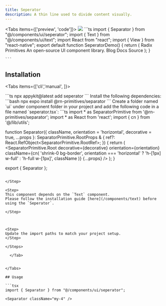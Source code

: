 ```yaml
---
title: Seperator
description: A thin line used to divide content visually.
---
```


<Tabs items={['preview', 'code']}>
  <Tab value="preview">
    ![](./preview/seperator.png)
  </Tab>
  <Tab value="code">
    ```ts
   import { Separator } from "@/components/ui/seperator";
import { Text } from "@/components/ui/text";
import React from "react";
import { View } from "react-native";
export default function SeperatorDemo() {
return (
<View className='flex-1 justify-center items-center p-6 gap-12 bg-white'>
  <View className='w-full max-w-xs '>
    <View className='gap-1'>
      <Text className='text-xl text-black font-semibold leading-none'>Radix Primitives</Text>
      <Text className='text-sm native:text-base text-muted-foreground'>
        An open-source UI component library.
      </Text>
    </View>
    <Separator className='my-4' />
    <View className='flex flex-row h-5 items-center gap-4 '>
      <Text className='text-black font-semibold'>Blog</Text>
      <Separator orientation='vertical' />
      <Text className='text-black font-semibold'>Docs</Text>
      <Separator orientation='vertical' />
      <Text className='text-black font-semibold'>Source</Text>
    </View>
  </View>
</View>
);
}


    ```

  </Tab>
</Tabs>

## Installation

<Tabs items={['cli','manual', ]}>
 
  <Tab value="cli">
  ```ts
npx appykit@latest add seperator
```
  </Tab>
  <Tab value="manual">
   
<Steps>

<Step>
Install the following dependencies:
```bash
npx expo install @rn-primitives/separator
```
</Step>
<Step>
Create a folder named `ui` under component folder in your project and add the following code in a file named `seperator.tsx`:
```ts
import * as SeparatorPrimitive from '@rn-primitives/separator';
import * as React from 'react';
import { cn } from '@/lib/utils';

function Separator({
className,
orientation = 'horizontal',
decorative = true,
...props
}: SeparatorPrimitive.RootProps & {
ref?: React.RefObject<SeparatorPrimitive.RootRef>;
}) {
return (
<SeparatorPrimitive.Root
decorative={decorative}
orientation={orientation}
className={cn(
'shrink-0 bg-border',
orientation === 'horizontal' ? 'h-[1px] w-full' : 'h-full w-[1px]',
className
)}
{...props}
/>
);
}

export { Separator };

````

</Step>

<Step>
This component depends on the `Text` component.
Please follow the installation guide [here](/components/text) before using the `Seperator`.

</Step>



<Step>
Update the import paths to match your project setup.
</Step>

</Steps>

  </Tab>


</Tabs>

## Usage

```tsx
import { Separator } from "@/components/ui/seperator";
````

```tsx
<Separator className="my-4" />
```
